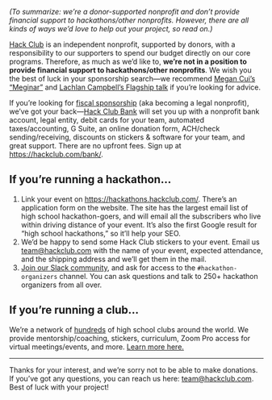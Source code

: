 
<Letterhead
title="Sponsorship"
desc="Looking to get hackathon/nonprofit sponsorship from Hack Club? Here’s the rundown."
img="https://workshop-cards.hackclub.com/Sponsorship.png?brand=HQ&fontSize=300px"
path="sponsorship.mdx">

_(To summarize: we’re a donor-supported nonprofit and don’t provide financial support to hackathons/other nonprofits. However, there are all kinds of ways we’d love to help out your project, so read on.)_

[Hack Club](https://hackclub.com/) is an independent nonprofit, supported by donors, with a responsibility to our supporters to spend our budget directly on our core programs. Therefore, as much as we’d like to, **we’re not in a position to provide financial support to hackathons/other nonprofits**. We wish you the best of luck in your sponsorship search—we recommend [Megan Cui’s “Meginar”](https://youtu.be/tOmXzA4reTY) and [Lachlan Campbell’s Flagship talk](https://notebook.lachlanjc.com/2020-01-19_how_to_start_your_first_hackathon/) if you’re looking for advice.

If you’re looking for [fiscal sponsorship](https://en.wikipedia.org/wiki/Fiscal_sponsorship) (aka becoming a legal nonprofit), we’ve got your back—[Hack Club Bank](https://hackclub.com/bank/) will set you up with a nonprofit bank account, legal entity, debit cards for your team, automated taxes/accounting, G Suite, an online donation form, ACH/check sending/receiving, discounts on stickers & software for your team, and great support. There are no upfront fees. Sign up at <https://hackclub.com/bank/>.

## If you’re running a hackathon…

1. Link your event on <https://hackathons.hackclub.com/>. There’s an application form on the website. The site has the largest email list of high school hackathon-goers, and will email all the subscribers who live within driving distance of your event. It’s also the first Google result for “high school hackathons,” so it’ll help your SEO.
2. We’d be happy to send some Hack Club stickers to your event. Email us <team@hackclub.com> with the name of your event, expected attendance, and the shipping address and we’ll get them in the mail.
3. [Join our Slack community](https://hackclub.com/slack/), and ask for access to the `#hackathon-organizers` channel. You can ask questions and talk to 250+ hackathon organizers from all over.

## If you’re running a club…

We’re a network of [hundreds](https://hackclub.com/map/) of high school clubs around the world. We provide mentorship/coaching, stickers, curriculum, Zoom Pro access for virtual meetings/events, and more. [Learn more here.](https://hackclub.com/clubs/)

---

Thanks for your interest, and we’re sorry not to be able to make donations. If you’ve got any questions, you can reach us here: <team@hackclub.com>. Best of luck with your project!

</Letterhead>
